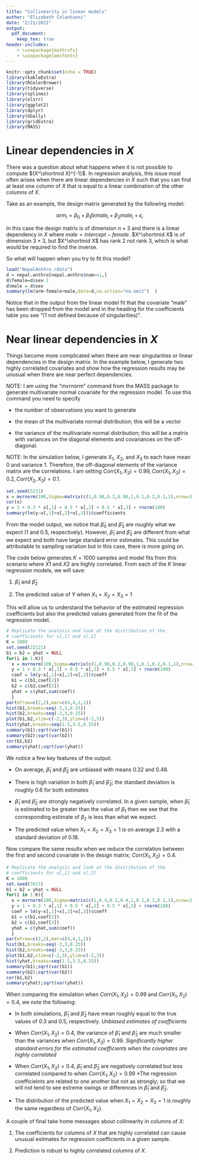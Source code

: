 ---
title: "Collinearity in linear models"
author: "Elizabeth Colantuoni"
date: "2/21/2021"
output: 
  pdf_document:
    keep_tex: true
header-includes:
    - \usepackage{mathrsfs}
    - \usepackage{amsfonts}
---

```{r setup, include=FALSE}
knitr::opts_chunk$set(echo = TRUE)
library(kableExtra)
library(RColorBrewer)
library(tidyverse)
library(splines)
library(olsrr)
library(ggplot2)
library(dplyr)
library(GGally)
library(gridExtra)
library(MASS)
```


# Linear dependencies in $X$

There was a question about what happens when it is not possible to compute $(X^\shortmid X)^{-1}$.  In regression analysis, this issue most often arises when there are linear dependencies in $X$ such that you can find at least one column of $X$ that is equal to a linear combination of the other columns of $X$.

Take as an example, the design matrix generated by the following model:

$$arm_i = \beta_0 + \beta_1 female_i + \beta_2 male_i + \epsilon_i$$

In this case the design matrix is of dimension $n \times 3$ and there is a linear dependency in $X$ where $male = intercept - female$.  $X^\shortmid X$ is of dimension $3 \times 3$, but $X^\shortmid X$ has rank 2 not rank 3, which is what would be required to find the inverse.

So what will happen when you try to fit this model?

```{r trymodel}
load("NepalAnthro.rdata")
d = nepal.anthro[nepal.anthro$num==1,]
d$female=d$sex-1
d$male = d$sex
summary(lm(arm~female+male,data=d,na.action="na.omit")  )
```

Notice that in the output from the linear model fit that the covariate "male" has been dropped from the model and in the heading for the coefficients table you see "(1 not defined because of singularities)".

# Near linear dependencies in $X$

Things become more complicated when there are near singularities or linear dependencies in the design matrix.  In the example below, I generate two highly correlated covariates and show how the regression results may be unusual when there are near perfect dependencies.

NOTE:  I am using the "mvrnorm" command from the MASS package to generate multivariate normal covariate for the regression model.  To use this command you need to specify

  + the number of observations you want to generate
  
  + the mean of the multivariate normal distribution; this will be a vector
  
  + the variance of the multivariate normal distribution; this will be a matrix with variances on the diagonal elements and covariances on the off-diagonal.  
  
NOTE:  In the simulation below, I generate $X_1$, $X_2$, and $X_3$ to each have mean 0 and variance 1.  Therefore, the off-diagonal elements of the variance matrix are the correlations.  I am setting $Corr(X_1, X_2) = 0.99, Corr(X_1, X_3) = 0.2, Corr(X_2,X_3) = 0.1$.

```{r collinearity}
set.seed(5231)
x = mvrnorm(100,Sigma=matrix(c(1,0.98,0.2,0.98,1,0.1,0.2,0.1,1),nrow=3),mu=c(0,0,0))
cor(x)
y = 1 + 0.3 * x[,1] + 0.5 * x[,2] + 0.5 * x[,3] + rnorm(100)
summary(lm(y~x[,1]+x[,2]+x[,3]))$coefficients
```

From the model output, we notice that $\hat{\beta}_0$ and $\hat{\beta}_3$ are roughly what we expect (1 and 0.5, respectively).  However, $\hat{\beta}_1$ and $\hat{\beta}_2$ are different from what we expect and both have large standard error estimates.  This could be attributable to sampling variation but in this case, there is more going on.

\newpage

The code below generates $K=1000$ samples and model fits from this scenario where $X1$ and $X2$ are highly correlated.  From each of the $K$ linear regression models, we will save:

1. $\hat{\beta}_1$ and $\hat{\beta}_2$

2. The predicted value of $Y$ when $X_1 = X_2 = X_3 = 1$

This will allow us to understand the behavior of the estimated regression coefficients but also the predicted values generated from the fit of the regression model.


```{r simulation,fig.height=5,fig.width=5,fig.align="center"}
# Replicate the analysis and look at the distribution of the 
# coefficients for x[,1] and x[,2]
K = 1000
set.seed(22121)
b1 = b2 = yhat = NULL
for(i in 1:K){
  x = mvrnorm(100,Sigma=matrix(c(1,0.98,0.2,0.98,1,0.1,0.2,0.1,1),nrow=3),mu=c(0,0,0))
  y = 1 + 0.3 * x[,1] + 0.5 * x[,2] + 0.5 * x[,3] + rnorm(100)
  coef = lm(y~x[,1]+x[,2]+x[,3])$coeff
  b1 = c(b1,coef[2])
  b2 = c(b2,coef[3])
  yhat = c(yhat,sum(coef))
  }
par(mfrow=c(2,2),mar=c(4,4,1,1))
hist(b1,breaks=seq(-3,3,0.25))
hist(b2,breaks=seq(-3,3,0.25))
plot(b1,b2,xlim=c(-2,3),ylim=c(-2,3))
hist(yhat,breaks=seq(1.5,3.5,0.25))
summary(b1);sqrt(var(b1))
summary(b2);sqrt(var(b2))
cor(b1,b2)
summary(yhat);sqrt(var(yhat))
```

\newpage

We notice a few key features of the output:

 * On average, $\hat{\beta}_1$ and $\hat{\beta}_2$ are unbiased with means 0.32 and 0.48.
 
 * There is high variation in both $\hat{\beta}_1$ and $\hat{\beta}_2$; the standard deviation is roughly 0.6 for both estimates
 
 * $\hat{\beta}_1$ and $\hat{\beta}_2$ are strongly negatively correlated.  In a given sample, when $\hat{\beta}_1$ is estimated to be greater than the value of $\beta_1$ then we see that the corresponding estimate of $\beta_2$ is less than what we expect.
 
 * The predicted value when $X_1 = X_2 = X_3 = 1$ is on average 2.3 with a standard deviation of 0.18.

Now compare the same results when we reduce the correlation between the first and second covariate in the design matrix; $Corr(X_1,X_2) = 0.4$.

```{r simulation2,fig.height=5,fig.width=5,fig.align="center"}
# Replicate the analysis and look at the distribution of the 
# coefficients for x[,1] and x[,2]
K = 1000
set.seed(7621)
b1 = b2 = yhat = NULL
for(i in 1:K){
  x = mvrnorm(100,Sigma=matrix(c(1,0.4,0.2,0.4,1,0.1,0.2,0.1,1),nrow=3),mu=c(0,0,0))
  y = 1 + 0.3 * x[,1] + 0.5 * x[,2] + 0.5 * x[,3] + rnorm(100)
  coef = lm(y~x[,1]+x[,2]+x[,3])$coeff
  b1 = c(b1,coef[2])
  b2 = c(b2,coef[3])
  yhat = c(yhat,sum(coef))
  }
par(mfrow=c(2,2),mar=c(4,4,1,1))
hist(b1,breaks=seq(-3,3,0.25))
hist(b2,breaks=seq(-3,3,0.25))
plot(b1,b2,xlim=c(-2,3),ylim=c(-2,3))
hist(yhat,breaks=seq(1.5,3.5,0.25))
summary(b1);sqrt(var(b1))
summary(b2);sqrt(var(b2))
cor(b1,b2)
summary(yhat);sqrt(var(yhat))
```

\newpage

When comparing the simulation when $Corr(X_1,X_2) = 0.99$ and $Corr(X_1,X_2) = 0.4$, we note the following:

 * In both simulations, $\hat{\beta}_1$ and $\hat{\beta}_2$ have mean roughly equal to the true values of 0.3 and 0.5, respectively.  *Unbiased estimates of coefficients*
 
 * When $Corr(X_1,X_2) = 0.4$, the variance of $\hat{\beta}_1$ and $\hat{\beta}_2$ are much smaller than the variances when $Corr(X_1,X_2) = 0.99$. *Significantly higher standard errors for the estimated coefficients when the covariates are highly correlated*
 
 * When $Corr(X_1,X_2) = 0.4$, $\hat{\beta}_1$ and $\hat{\beta}_2$ are negatively correlated but less correlated compared to when $Corr(X_1,X_2) = 0.99$ *The regression coefficieints are related to one another but not as strongly; so that we will not tend to see extreme swings or differences in $\hat{\beta}_1$ and $\hat{\beta}_2$.
 
 * The distribution of the predicted value when $X_1 = X_2 = X_3 = 1$ is roughly the same regardless of $Corr(X_1,X_2)$.  

A couple of final take home messages about collinearity in columns of $X$:

1. The coefficients for columns of $X$ that are highly correlated can cause unusual estimates for regression coefficients in a given sample.

2. Prediction is robust to highly correlated columns of $X$.